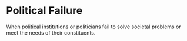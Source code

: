 # Political Failure

When political institutions or politicians fail to solve societal problems or meet the needs of their constituents.